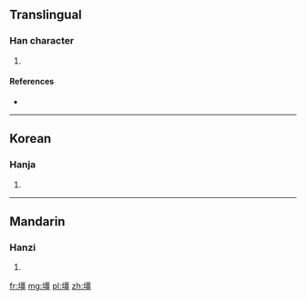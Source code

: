 ==Translingual==

===Han character===
{{Han char|rn=32|rad=土|as=13|sn=16|four=|canj=土一田一 (GMWM)}}

# {{defn|Han|sort=土13}}

====References====
* {{Han ref|kx=0240.140|dkj=05520|dj=0479.330|hdz=10491.020|uh=58C3|ud=22723}}

----

==Korean==

===Hanja===
{{ko-hanja|hangeul=강|rv=gang|mr=kang}}

# {{defn|lang=ko|sort=土13}}

----

==Mandarin==

===Hanzi===
{{cmn-hanzi|pin=[[jiāng]] ([[jiang1]])|wg=chiang<sup>1</sup>}}

# {{defn|lang=cmn|sort=土13}}

[[fr:壃]]
[[mg:壃]]
[[pl:壃]]
[[zh:壃]]